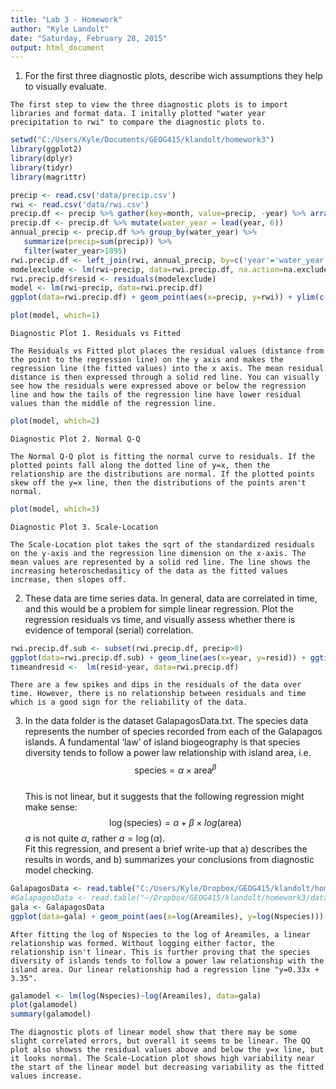 ```yaml
---
title: "Lab 3 - Homework"
author: "Kyle Landolt"
date: "Saturday, February 28, 2015"
output: html_document
---
```


1. For the first three diagnostic plots, describe wich assumptions they help to visually evaluate.

```
The first step to view the three diagnostic plots is to import libraries and format data. I initally plotted "water year precipitation to rwi" to compare the diagnostic plots to.
```
```r
setwd("C:/Users/Kyle/Documents/GEOG415/klandolt/homework3")
library(ggplot2)
library(dplyr)
library(tidyr)
library(magrittr)

precip <- read.csv('data/precip.csv')
rwi <- read.csv('data/rwi.csv')
precip.df <- precip %>% gather(key=month, value=precip, -year) %>% arrange(year, month)
precip.df <- precip.df %>% mutate(water_year = lead(year, 6))
annual_precip <- precip.df %>% group_by(water_year) %>% 
   summarize(precip=sum(precip)) %>%
   filter(water_year>1895)
rwi.precip.df <- left_join(rwi, annual_precip, by=c('year'='water_year'))
modelexclude <- lm(rwi~precip, data=rwi.precip.df, na.action=na.exclude)
rwi.precip.df$resid <- residuals(modelexclude)
model <- lm(rwi~precip, data=rwi.precip.df)
ggplot(data=rwi.precip.df) + geom_point(aes(x=precip, y=rwi)) + ylim(c(0, 2)) + ggtitle("Scatterplot of Precipitation to RWI") + theme(plot.title=element_text(lineheight=4, face="bold", size=20))


```


```r
plot(model, which=1)
```
```
Diagnostic Plot 1. Residuals vs Fitted

The Residuals vs Fitted plot places the residual values (distance from the point to the regression line) on the y axis and makes the regression line (the fitted values) into the x axis. The mean residual distance is then expressed through a solid red line. You can visually see how the residuals were expressed above or below the regression line and how the tails of the regression line have lower residual values than the middle of the regression line.
```

```r
plot(model, which=2)

```
```
Diagnostic Plot 2. Normal Q-Q

The Normal Q-Q plot is fitting the normal curve to residuals. If the plotted points fall along the dotted line of y=x, then the relationship are the distributions are normal. If the plotted points skew off the y=x line, then the distributions of the points aren't normal.
```
```r
plot(model, which=3)

```
```
Diagnostic Plot 3. Scale-Location

The Scale-Location plot takes the sqrt of the standardized residuals on the y-axis and the regression line dimension on the x-axis. The mean values are represented by a solid red line. The line shows the increasing heteroschedasiticy of the data as the fitted values increase, then slopes off.
```


2. These data are time series data.  In general, data are correlated in time, and this would be a problem for simple linear regression.  Plot the regression residuals vs time, and visually assess whether there is evidence of temporal (serial) correlation.

```r
rwi.precip.df.sub <- subset(rwi.precip.df, precip>0)
ggplot(data=rwi.precip.df.sub) + geom_line(aes(x=year, y=resid)) + ggtitle("Residuals plotted along time") + theme(plot.title=element_text(lineheight=4, face="bold", size=20))
timeandresid <-  lm(resid~year, data=rwi.precip.df)
```

```
There are a few spikes and dips in the residuals of the data over time. However, there is no relationship between residuals and time which is a good sign for the reliability of the data.
```


3. In the data folder is the dataset GalapagosData.txt.  The species data represents the number of species recorded from each of the Galapagos islands. A fundamental 'law' of island biogeography is that species diversity tends to follow a power law relationship with island area, i.e. $$\mbox{species} = \alpha\times{\mbox{area}^\beta}$$  
This is not linear, but it suggests that the following regression might make sense: 
$$\log(\mbox{species}) = a + \beta \times log(\mbox{area})$$
$a$ is not quite $\alpha$, rather $a=\log(\alpha)$.  
Fit this regression, and present a brief write-up that a) describes the results in words, and b) summarizes your conclusions from diagnostic model checking.

```r
GalapagosData <- read.table("C:/Users/Kyle/Dropbox/GEOG415/klandolt/homework3/data/GalapagosData.txt", header=TRUE, quote="\"")
#GalapagosData <- read.table("~/Dropbox/GEOG415/klandolt/homework3/data/GalapagosData.txt", header=TRUE, quote="\"")
gala <- GalapagosData
ggplot(data=gala) + geom_point(aes(x=log(Areamiles), y=log(Nspecies))) + ggtitle("Log(Nspecies) to the log(Areamiles)") + theme(plot.title=element_text(lineheight=4, face="bold", size=20))

```
```
After fitting the log of Nspecies to the log of Areamiles, a linear relationship was formed. Without logging either factor, the relationship isn't linear. This is further proving that the species diversity of islands tends to follow a power law relationship with the island area. Our linear relationship had a regression line "y=0.33x + 3.35". 
```
```r
galamodel <- lm(log(Nspecies)~log(Areamiles), data=gala)
plot(galamodel)
summary(galamodel)
```
```
The diagnostic plots of linear model show that there may be some slight correlated errors, but overall it seems to be linear. The QQ plot also showss the residual values above and below the y=x line, but it looks normal. The Scale-Location plot shows high variability near the start of the linear model but decreasing variability as the fitted values increase.
```

